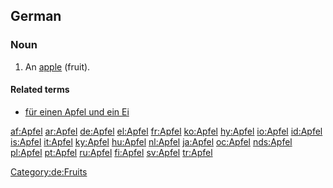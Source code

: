 {{see|Äpfel}}
==German==
{{de-decl-noun|Apfel|Äpfel|Apfels|Äpfel|Apfel|Äpfeln|Apfel|Äpfel}}
===Noun===
{{de-noun-m|genitive=Apfels|plural=Äpfel}}

# An [[apple]] (fruit).

====Related terms====
*[[für einen Apfel und ein Ei]]

[[Category:de:Fruits]]

[[af:Apfel]]
[[ar:Apfel]]
[[de:Apfel]]
[[el:Apfel]]
[[fr:Apfel]]
[[ko:Apfel]]
[[hy:Apfel]]
[[io:Apfel]]
[[id:Apfel]]
[[is:Apfel]]
[[it:Apfel]]
[[ky:Apfel]]
[[hu:Apfel]]
[[nl:Apfel]]
[[ja:Apfel]]
[[oc:Apfel]]
[[nds:Apfel]]
[[pl:Apfel]]
[[pt:Apfel]]
[[ru:Apfel]]
[[fi:Apfel]]
[[sv:Apfel]]
[[tr:Apfel]]
